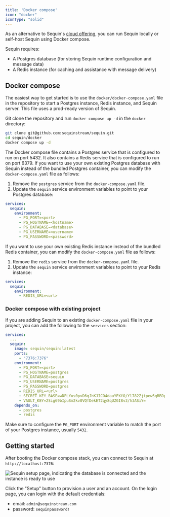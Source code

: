 ```yaml
---
title: 'Docker compose'
icon: "docker"
iconType: "solid"
---
```


As an alternative to Sequin's [cloud offering](https://sequinstream.com/docs/quickstart), you can run Sequin locally or self-host Sequin using Docker compose.

Sequin requires:

- A Postgres database (for storing Sequin runtime configuration and message data)
- A Redis instance (for caching and assistance with message delivery)

## Docker compose

The easiest way to get started is to use the `docker/docker-compose.yaml` file in the repository to start a Postgres instance, Redis instance, and Sequin server. This file uses a prod-ready version of Sequin.

Git clone the repository and run `docker compose up -d` in the `docker` directory:

```bash
git clone git@github.com:sequinstream/sequin.git
cd sequin/docker
docker compose up -d
```

The Docker compose file contains a Postgres service that is configured to run on port 5432. It also contains a Redis service that is configured to run on port 6379. If you want to use your own existing Postgres database with Sequin instead of the bundled Postgres container, you can modify the `docker-compose.yaml` file as follows:

1. Remove the `postgres` service from the `docker-compose.yaml` file.
2. Update the `sequin` service environment variables to point to your Postgres database:

```yaml
services:
  sequin:
    environment:
      - PG_PORT=<port>
      - PG_HOSTNAME=<hostname>
      - PG_DATABASE=<database>
      - PG_USERNAME=<username>
      - PG_PASSWORD=<password>
```

If you want to use your own existing Redis instance instead of the bundled Redis container, you can modify the `docker-compose.yaml` file as follows:

1. Remove the `redis` service from the `docker-compose.yaml` file.
2. Update the `sequin` service environment variables to point to your Redis instance:

```yaml
services:
  sequin:
    environment:
      - REDIS_URL=<url>
```

### Docker compose with existing project

If you are adding Sequin to an existing `docker-compose.yaml` file in your project, you can add the following to the `services` section:

```yaml
services:
  ...
  sequin:
    image: sequin/sequin:latest
    ports:
      - "7376:7376"
    environment:
      - PG_PORT=<port>
      - PG_HOSTNAME=postgres
      - PG_DATABASE=sequin
      - PG_USERNAME=postgres
      - PG_PASSWORD=postgres
      - REDIS_URL=<url>
      - SECRET_KEY_BASE=wDPLYus0pvD6qJhKJICO4dauYPXfO/Yl782Zjtpew5qRBDp7CZvbWtQmY0eB13If
      - VAULT_KEY=2Sig69bIpuSm2kv0VQfDekET2qy8qUZGI8v3/h3ASiY=
    depends_on:
      - postgres
      - redis
```

Make sure to configure the `PG_PORT` environment variable to match the port of your Postgres instance, usually `5432`.

## Getting started

After booting the Docker compose stack, you can connect to Sequin at `http://localhost:7376`:

<Frame>
  <img src="/images/self-hosting/setup-page.png" alt="Sequin setup page, indicating the database is connected and the instance is ready to use" style={{ maxWidth: '500px' }} />
</Frame>

Click the "Setup" button to provision a user and an account. On the login page, you can login with the default credentials:

- email: `admin@sequinstream.com`
- password: `sequinpassword!`